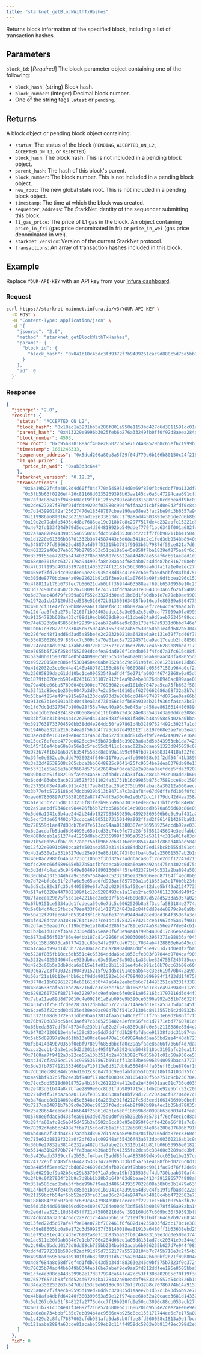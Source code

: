 ```yaml
---
title: "starknet_getBlockWithTxHashes"
---
```



Returns block information of the specified block, including a list of transaction hashes.

## Parameters

`block_id`: [*Required*] The block parameter object containing one of the following:

- `block_hash`: (string) Block hash.
- `block_number`: (integer) Decimal block number.
- One of the string tags `latest` or `pending`.

## Returns

A block object or pending block object containing:

- `status`: The status of the block (`PENDING`, `ACCEPTED_ON_L2`, `ACCEPTED_ON_L1`, or `REJECTED`).
- `block_hash`: The block hash.
  This is not included in a pending block object.
- `parent_hash`: The hash of this block's parent.
- `block_number`: The block number.
  This is not included in a pending block object.
- `new_root`: The new global state root.
  This is not included in a pending block object.
- `timestamp`: The time at which the block was created.
- `sequencer_address`: The StarkNet identity of the sequencer submitting this block.
- `l1_gas_price`: The price of L1 gas in the block.
  An object containing `price_in_fri` (gas price denominated in fri) or `price_in_wei` (gas price
  denominated in wei).
- `starknet_version`: Version of the current StarkNet protocol.
- `transactions`: An array of transaction hashes included in this block.

## Example

Replace `YOUR-API-KEY` with an API key from your [Infura dashboard](https://infura.io/dashboard).

### Request

<Tabs>
<TabItem value="cURL">

```bash
curl https://starknet-mainnet.infura.io/v3/YOUR-API-KEY \
  -X POST \
  -H "Content-Type: application/json" \
  -d '{
    "jsonrpc": "2.0",
    "method": "starknet_getBlockWithTxHashes",
    "params": {
      "block_id": {
        "block_hash": "0x041b10c45dc3f39372f7b9409261cac9d880c5d75a5bb077d028db20b1bd76c4"
      }
    },
    "id": 0
  }'
```

</TabItem>
</Tabs>

### Response

<Tabs>
<TabItem value="JSON">

```json
{
  "jsonrpc": "2.0",
  "result": {
    "status": "ACCEPTED_ON_L2",
    "block_hash": "0x18ec1a3931bb5a286f801a950e1153bd427d6d3811591cc01e6f074615a1f76",
    "parent_hash": "0x413229e9996b3025feb6b276a33249fb0ff0f92d8aeea284deb35ea4093dea2",
    "block_number": 4503,
    "new_root": "0xc95a878188acf408e285027bd5e7674a88529b8c65ef6c1999b3569aea8bc8",
    "timestamp": 1661246333,
    "sequencer_address": "0x5dcd266a80b8a5f29f04d779c6b166b80150c24f2180a75e82427242dab20a9",
    "l1_gas_price": {
      "price_in_wei": "0xab3d3c644"
    },
    "starknet_version": "0.12.2",
    "transactions": [
      "0x6a19b22f4fe4018d4d60ff844770a5459534d0a69f850f3c9cdcf70a132df94",
      "0x5fb5b63f0226ef426c81168d0235269398b63aa145ca6a3c47294caa691cfdc",
      "0x7af3c8de416f943660ac19ff1b12f552897eabc8316807320cddbeadf9bc01e",
      "0x2de627287f870f91dfd4e929df03980c994f6ffaa2d1cbf8d0e942fdf0c84d4",
      "0x7d1439901f2af25627470e18348787cbee190ae08ea3fac2be9fc3b6357a948",
      "0x119986a68f01623d2193ad1e26338b3dcc1f9a8add4503893e30bde7d6b80d1",
      "0x19e2e79abfb5495c4d8e7683ea19c918b7c8c2977517de4d232abfc15221d8f",
      "0x4e72fd133424d979d5ecca4d36481892bb549ddef779f1bc6340f001a682fe3",
      "0x7a7aa878974390c5546550c45fdcd66bd353063c22cff7f6b98211bb415043f",
      "0x1d1220e61366b36701332b3b74587443c3d08a3418c2c1fed3db9548b8940ec",
      "0x5458747fd956625cd857a4d07f51315b3781f9163b5b7987df59ce821a7d6f7",
      "0x402222e40e37eb6579b2785b53c51ce18e5e45a858f7ba1839ef875aa0f6c7f",
      "0x3539f55ea7282a543403278bd365f87c5622aa4d497ee56af6cb61ae8ed1d15",
      "0x68e8e3015ec6377176a944992fa8e28aab4f68dab07c4dde87bc8167c08ebf6",
      "0x47b3ff195d403d5197a9114055274f12181c56b3095aa6dfa1fa1e0e2ec27f6",
      "0x465ef3fd70dcc90adee9ae232935a83dd5c41e67c6b6fab6d5dbfe84fbd75c2",
      "0x305de8770bbbee4a09e22621b91d1f3ee9a81a07646a09fa9dfbbea296c152f",
      "0x4f8811a176b673fec7b56621dab0bff369f4463588aaf69cb6570956e10c25a",
      "0x3d77c910504507c826768091fe743533fdc9a8707e3043303a65f626f540ab0",
      "0x6d27aac48f79fc959a09f552d3327d30ea51bd0d1fb0dbb1e7e79eb0ae99077",
      "0x1972a1cb17120d32cd598e516672b31350163408fbb16cafe80389a83047755",
      "0x4907cf31e42fc59bb8e2ea6113b0ef8c3c70b092aa5ef72e64cd9c96ad3cb3e",
      "0x12dfaa3fc3a275cf2160f1b98403ddcc18a3e05a2c5cd9caf77009a0fa09992",
      "0x91354783b608a433cf98d19edb6639db9ba411cbe624a9d5aeb76345498ccc",
      "0x74e6323b9a458566bf2939fa2eab72a06ae9c61b173ef67a9331d0bbd746e",
      "0x1b061e37822c7233045c6750e4a5155730d24b5c530c50bb1e4fd682b5304c9",
      "0x226fed48f1add6d3ad5a85be4e2c2032b0218a6428e6a9c131e39f7cd46f76f",
      "0x55d830026b39f839cc7c309c3a70a01ac8a72224571da9ad17cebb2fc885695",
      "0x724cc4e4d9e24143abb7307208123577c7e36c37b977e4b56289b89bed7179f",
      "0xe7055b5f28f258df552694dcefea9dad076f1dedb053f4fdd7a1fc616c88f0",
      "0x5a2d0b0159078f4e05b440990c5035c530fe462e01bea690aad40fa88055da7",
      "0xe95220158ac886ef53014504d0abe85285c29c9619bfe120e123116e12db67",
      "0x41d2032e3cc6e44a4148b489781156e86fdf060988fc05567150a964a0cf2a0",
      "0x23685839dac61dd10bc1ce09653549adfd4f5e271fa003446742868e9a05d17",
      "0x1879fb020ecb591e824316103107c912f1ea9b7ebe3826db8946ac899aae067",
      "0x79a40be06ba57890040b900cc77693082cead101de7047ba5ca75fb662f583c",
      "0x53f11d85ee1e250e0047b3d9a7e2d64e410165ef6279662686a68f32a2b7c9d",
      "0x55ba4f854a49fe915e97a120dca973d3e86b6cc846497487fd075ee0ea66b0",
      "0x913c67b1e4001a3b40443ea3ad736b56c5afb68b9304b21f936dfa4ca2bc74",
      "0x1fd7dc1d327547b100e28f55a74ec40a96c5e645afc456ee8616614480989ff",
      "0x5ad1db62e4824188c06568eabd1f6f60673d3c24e8335437d3a90ddce208e29",
      "0x34bf36c31b3e44b4c2e76ed4243c8d83f66681f8d97b48a958c54026a0bba9d",
      "0x3917638733704590bb38dd4e264dd50fa97861d4b3289762f492c39237a1c67",
      "0x19466a532ba216c84ea9f56dd4f7a5cb37d491612fc8197068e3ae7eb3e4d24",
      "0x3aec8bfe1601ed9e84cd374a3d7b4522d368dd81d59f9f7eed24a0977e16a63",
      "0x15cc76efede4779e0626cc9455b870dbd3c39023a6a3d5b343953eb1da7423",
      "0x145f16e44be68a0a56e1c5fed55db411c1caac022a2daeb91323d845059c690",
      "0x973674f1b71a6329b354f5533c8e0a9a1a59cff4fb8714bb8314418af22fe1",
      "0x39fe0e652cc0cddd7936924f64641170aeca4fe690058c02f2df54f41b38962",
      "0x3a32d48539508c865cbca3bb6648825c9641425fc9554be2dea6376db80e159",
      "0x53f11e55a96e3a809667d5758d2604baf0dca32e2a9baa0aefdce5fda392020",
      "0x39b03ae51f182195fa9ee4aa361afbbdc7ada31f467d8c4b793e90add2b60c7",
      "0x6cdd403ebc3acb2218523f3311024a31731b16d9985b875c7589cce6bc1595d",
      "0x25755bf3e49a8c911c431f7ae8d16ac20a6275bb95fabac8a30212a560aeca3",
      "0x3b77efc5725186b67dcbb939b513b8471a7c3a1af84e67d0dffefd1b6f0fc37",
      "0xaed67850897d736381002a877474ff5a30d0e1e6b72dc1ff79dc42d4aa358a",
      "0x61e1c3b2735d81133236f81fe2b9855966a30381ede8c6711bfb22b184e0c38",
      "0x2a91aebdf9346ce984426fb5b72fdb58636e14c903cdd9670a656d60c86e08d",
      "0x5dd6a1941c3b4ae2442b24db1527955459850a48920369306b6e5c9af431a27",
      "0x5ecf3fde654402b72cccca619051b73150149a992ffad2f8614814267ba81d1",
      "0x728559d1ae47d08cb76a97e613cc94aa01380387ef369539254ccdb92ae0379",
      "0x6c2acdafb5dad6d64098c65b1cd33c74c0fe77d28f6f551245694e3edfabb1",
      "0x4088dceb1e51274a41259d8abc2336999f3305a0525e5311fc316e01fe83d45",
      "0x21b5c0db57fb61d977aec75bfb9662e63116ed09854744efc86ad48aae58463",
      "0x12f22e9091c698bca8fe503aea557e31418a884db2f2ed18bc8b655d391c4af",
      "0x4b2a530e1a331b327ded25e9f5e86d101743f0dfba4b5a1a25061557ab2b1ce",
      "0x4b60ac7980f64a3a723cc10662f3bd32673addbaca86f12de2ddf12747d215f",
      "0xf4c29ec66f689665eb37b5acfbfcaecab9a08a6ea9ea92a4475ea302c0d75d",
      "0x3d2df4c4ada5c94949e804691890136d44f5fe462372b45d531a2ba694a5073",
      "0x30cbb4d3f5d4d67a9c308576484e7c5232285ea3260b6eed87f64ff40c0b059",
      "0x7d724bfc8e81f2d7a6e5e65addfd993acf857780a1a618651a3e170b0b23fd9",
      "0x5d5c1c82c1fc35c9405689e6fa7a2c020395af52ce412dce5bf49a212477339",
      "0x617af6328e447002109f1c12d5280493ca1a17eb2fad93048113306d949f2f9",
      "0x7faecea29d75f5cc1e42216ed2edc07f6b54c600e892d52ad5233a5957a028e",
      "0x67b9151ce5334ade1fcdeca59c0e7dc5c6062526b8a8f3ccfa583184e2774d6",
      "0x6a0b4cf4cd5fbcce79ea433f8d14127124843a9c84f8dd8ede0879c9e0a8b4a",
      "0x50a12f79fac66fc0539433f1cb7aefe3705d944dad28ed9dd364f3596fa3ceb",
      "0x4fe426dcae2a30816764c1e247ce1bc1d7842787421cceb1967de5a47f901c7",
      "0x2dfac50eaed7ccf19bd09e1a10db43286f5a789ce374a58a56ea77de04cb14e",
      "0x1b2b41d01cef36a82330eddb75eae0f6f3e94a4a799b4400d17c86e6ada4657",
      "0x6873a856f503f86e4e4bb187c8142966fa030030005b3967371e98836af045f",
      "0x59c158d8673ca6f77421cc85e54fa097cda673bc7034ab4f28880e6a645cd25",
      "0x61ca47d997b1d73b774200a1ac356a2890ad0a6d0f93e9751d71d0e0f2fba5",
      "0x5228f835fb10cc5db551c4c65364ddda6bd1058cfe803f87044d9704caf903a",
      "0x5232c402534064fae933db6cc63c50be76a503e1a33dbe32d755f245735cec2",
      "0x42d2c06b5a3db9dca6a615e1fe81d2b11b21ee4b4c891c10b70cc63b08c60f8",
      "0x9c6a72c3f49032519043915215f92dd5c1914e6ab548c3e3619f70b472a9d1",
      "0x50af21e19b12e44bb6cbf9dde901593e16d4708403b096984f1423dd1f07594",
      "0x3778c11b029612720e60161d30f47a64a2eebd6b6c714495251ca3231f33873",
      "0x48ea633caf5a1eae263216d7e3c33ec7b4c1b10627bd1c37e49789a80112e03",
      "0x6298260739f887174e32297e4c9efa0ec6fe0c81a952163c1797016d5d44f7a",
      "0x7aba11ae89d8d79010c4e092161a8ab095e9b396ce6596a992a381b78632f57",
      "0x431451f7583fcdee2831a12d80d4d57c253a714ae6dd1ec2a53735d4c345f3a",
      "0x6cae53f22dbd03d535e430eb0ac90b7b7f541c71306c8413557b6c2d0532b9",
      "0x131216a8d9372e571dbe9baa12814faa52740c02ffc1f7653e69d2b86ff7ffb",
      "0x76b970d837bc5be03aef97c6385256482e2efde56fed1d7771ebd7760781c4",
      "0x65beda587edf5f45734fe239b1fa62e2fb4c8389c8fd0e3c2118886e85d4c2b",
      "0x647834320613e4afe139c83be5dd7ddffd3b284bfdade91238fddc31b874ac4",
      "0x5ab5d89897e9ed61bb13a80ce8ae470e1c0d9094abd3aa65bd2ee4f40db721c",
      "0xf5b414d49b7035bf0ebf978e9f6853bbcfa0c39a5faee86a66f7b66f4d7da0",
      "0xcca2ccb142a3e1bd5d2d2011e495f17a53924de5048518bd3195afc29ea1f2",
      "0x7168aa7f9412a3b22ce55a10b3514b2a403b382c76d55b81c01c58a938ce507",
      "0x4c347cf2a75ec1791c9955367867b691cff13c32beb0963940959baca37775b",
      "0x6de3fb7574121333466be710f13e6d317db9a5564d44fa05eff6cbe870ef1bc",
      "0x7db10ec88b84dcb96d10d2c8c047fdc9e0fabfab55fb2d218bff4103d75fc5c",
      "0x4a9bbf937d5fb24e3bf940f1718cf108340281054380f56a751c9cb23670e25",
      "0x78cc5dd5518d0018752a4b167c2612224e412e0a2e430401aac01c736cd035b",
      "0x2ef83d51bf4a8c7bfae2899e0cc8b31fdb989f715cc1db2be92e5bfc52c209f",
      "0x221d9ff51aba26ba01176fe3553666384f48bf29d125c20a34cf82704de7cec",
      "0x3a76adc8d114069ad5c6348e16a288b291fd212fc5d3eed166148690b0bcf80",
      "0x7217ca04871b7b39c0e390ec99127f0edca6eb8f992b89a4ec1b35bd78035de",
      "0x25a28b54cee6efe4b6b44f25861d2b1e6e0f18b696dd0998663ed034f4fea9",
      "0x5708e0fdac5d433fea00163d0d75d0d0f055b392b5055731f76ef4ec1cd8abd",
      "0x28ffa60afc8c5a045d455b3a5502d6cc83e95e0950f0cffe426a66f81a7c6cb",
      "0x78292dfeb6cc498e7fba715c6cd7b1a1f5212a5601d4e86a200e87606b791ba",
      "0x6bd46d7f3bdb4c517aaab3d3967d1a2c6b8e96b0204fb2165dda87ec3360cf",
      "0x785e61d8819f322a0f2df63a1c09248af35436f43a673dbd00360216ab1c9c9",
      "0x30b0e27832e38146232aa482bf3a7abe22c5310b141b81fb06b53956e018218",
      "0x5514a31b2f70b774ffa3bac4b36ab6fc41355fe2dca6c38400c3289adc3bf1a",
      "0x3a426adb3769ccfa2b55cfe4bacf5add83fca4853089d4b9cc051e1be257cec",
      "0x74172e5f3c485fa76442353377477e095333b1f5a761e4188fb8d02c6c0d1b2",
      "0x3a485ff5eae627cbd862c4609dc3fafb028a9f9bb0bc9911fac9d76ff2de9c0",
      "0x3b66291ef9b42b8ee29b8370071a7a6ea19bf315535df4db730baab370af4fb",
      "0x24b9c0f27934f22b9c7d8bb1b28b7b640403d8beae241342912865774988a0",
      "0x351a586cad8bde5ffbde99b7f9ea1d4865439357822608a38b0d8b1479e6358",
      "0x1a7bcf9e94fe4cd9c85de1ba0e1b9941c42399054d39c4f519f9fba8dc223de",
      "0x21159bcfb54ef6bb52ad93fa631aa36c2424a9747e434818c4bb4722582a713",
      "0x188b884c9e507a007c639c4547984b90c1cecc0cf2221e156b1b075b3fb7655",
      "0x56d15b44d0640869cd9be489497264e00dd73df5455b003078ff56a98aba149",
      "0x2eddfaa325c18d8845ff721b75808216d6ef391160d67c609bc30f59393bf9",
      "0x74cb241a323c476dc2287c1754aa75b6156f21e9f93f6df364c97b977683462",
      "0x13fed22d5c67af47f9e84e072bf782461f6f682d14235803fd2dc178c1e383e",
      "0x439e88605bb0a6e172c3d599257f38140018ea81910a6480ff1b63638ebd268",
      "0x1e795281ec4cc4d3e76902a8e713b8355a52fb9c46883169e3dc0e509e374f6",
      "0x1ac511e20f9ab384e7c1cb7706c284d06ee1a05d8131ad7cc20341e9c344e32",
      "0x2c96bd9bdcd0173d8dd08cb735bb234ba082acab6b956255b627d7e944f9817",
      "0xddfd7272311b588c92adf91d75d7352177a55728104b7c745b716e3c2f54b2",
      "0x4998af8695aea3e9301f1db32f89101d6725a2b04442b600bf2b71fd9b80449",
      "0x4d8f684a8c58df7ef4d1fdb7643d5b34d488363e246d9bf575b7323f0c372f6",
      "0x78625b74ad44bb049b0344eb16be7abef9de9aa5fd212ddfee196e8505bba0",
      "0x1cfe4e308ce443529962e17d877994ca647c42cc53ff303e02085c70f19f3a5",
      "0x7657f6571b83fcdd524d672e4ba178432a60eadbf9683399557a54c3526b1d3",
      "0x34da350253263c647dbd153c9eb6186c06f2bfd7b32b8c70786774b14a9157a",
      "0x23a0ec2f7faecb95595d19ed28dd9c320835d1aaee7b1d52c1b93d56b92e7cd",
      "0x44b8afa4dbfd64240f380390653a59e12f974aee68b52a20cacd3681d143304",
      "0x5eb267c6da61f84812fa2776ddcc7f19b920fd9e50cd3096c88cb053acb27f9",
      "0x6011b791c3c4e81f3e897f216e524680ebd11686201d9554e2cee2aee0e9ecc",
      "0x2a0e8e734bbbf135c7eb094b4ac9566e4b925c8cc155171744ee6c7e175a00f",
      "0x1c429d2c8fcf7687063cfdb951afa3da8cb0ffae8fd560058c1813a9e1fbcb8",
      "0x121aaba2894a63cce81acabb559eb2c114f4859dc5803e0b91349ec398d2eb0"
    ]
  },
  "id": 0
}
```

</TabItem>
</Tabs>
